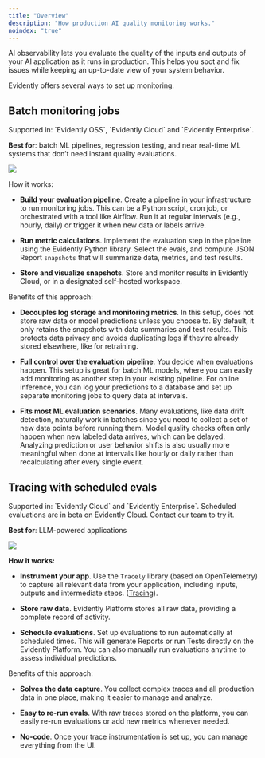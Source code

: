 ```yaml
---
title: "Overview"
description: "How production AI quality monitoring works."
noindex: "true"
---
```


AI observability lets you evaluate the quality of the inputs and outputs of your AI application  as it runs in production. This helps you spot and fix issues while keeping an up-to-date view of your system behavior.&#x20;

Evidently offers several ways to set up monitoring.&#x20;

## Batch monitoring jobs 

<Check>
  Supported in: `Evidently OSS`, `Evidently Cloud` and `Evidently Enterprise`.
</Check>

**Best for**: batch ML pipelines, regression testing, and near real-time ML systems that don’t need instant quality evaluations.

![](/images/monitoring_flow_batch.png)

How it works:

* **Build your evaluation pipeline**. Create a pipeline in your infrastructure to run monitoring jobs. This can be a Python script, cron job, or orchestrated with a tool like Airflow. Run it at regular intervals (e.g., hourly, daily) or trigger it when new data or labels arrive.

* **Run metric calculations**. Implement the evaluation step in the pipeline using the Evidently Python library. Select the evals, and compute JSON Report `snapshots` that will summarize data, metrics, and test results.

* **Store and visualize snapshots**. Store and monitor results in Evidently Cloud, or in a designated self-hosted workspace.

Benefits of this approach:

* **Decouples log storage and monitoring metrics**. In this setup, does not store raw data or model predictions unless you choose to. By default, it only retains the snapshots with data summaries and test results. This protects data privacy and avoids duplicating logs if they’re already stored elsewhere, like for retraining.

* **Full control over the evaluation pipeline**. You decide when evaluations happen. This setup is great for batch ML models, where you can easily add monitoring as another step in your existing pipeline. For online inference, you can log your predictions to a database and set up separate monitoring jobs to query data at intervals.

* **Fits most ML evaluation scenarios**. Many evaluations, like data drift detection, naturally work in batches since you need to collect a set of new data points before running them. Model quality checks often only happen when new labeled data arrives, which can be delayed. Analyzing prediction or user behavior shifts is also usually more meaningful when done at intervals like hourly or daily rather than recalculating after every single event.

## Tracing with scheduled evals

<Check>
  Supported in: `Evidently Cloud` and `Evidently Enterprise`. Scheduled evaluations are in beta on Evidently Cloud. Contact our team to try it.
</Check>

**Best for**: LLM-powered applications

![](/images/monitoring_flow_tracing.png)

**How it works:**

* **Instrument your app**. Use the `Tracely` library (based on OpenTelemetry) to capture all relevant data from your application, including inputs, outputs and intermediate steps. ([Tracing](/docs/platform/tracing_setup)).

* **Store raw data**. Evidently Platform stores all raw data, providing a complete record of activity.

* **Schedule evaluations**. Set up evaluations to run automatically at scheduled times. This will generate Reports or run Tests directly on the Evidently Platform. You can also manually run evaluations anytime to assess individual predictions.

Benefits of this approach:

* **Solves the data capture**. You collect complex traces and all production data in one place, making it easier to manage and analyze.

* **Easy to re-run evals**. With raw traces stored on the platform, you can easily re-run evaluations or add new metrics whenever needed.

* **No-code**. Once your trace instrumentation is set up, you can manage everything from the UI.